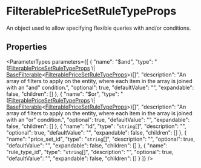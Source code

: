 
# FilterablePriceSetRuleTypeProps

An object used to allow specifying flexible queries with and/or conditions.

## Properties

<ParameterTypes parameters={[
  {
    "name": "$and",
    "type": "([FilterablePriceSetRuleTypeProps](js_client.internal.internal-1.PricingTypes.FilterablePriceSetRuleTypeProps.mdx) \\| [BaseFilterable](../../DAL/interfaces/js_client.internal.internal-1.DAL.BaseFilterable.mdx)&#60;[FilterablePriceSetRuleTypeProps](js_client.internal.internal-1.PricingTypes.FilterablePriceSetRuleTypeProps.mdx)&#62;)[]",
    "description": "An array of filters to apply on the entity, where each item in the array is joined with an \"and\" condition.",
    "optional": true,
    "defaultValue": "",
    "expandable": false,
    "children": []
  },
  {
    "name": "$or",
    "type": "([FilterablePriceSetRuleTypeProps](js_client.internal.internal-1.PricingTypes.FilterablePriceSetRuleTypeProps.mdx) \\| [BaseFilterable](../../DAL/interfaces/js_client.internal.internal-1.DAL.BaseFilterable.mdx)&#60;[FilterablePriceSetRuleTypeProps](js_client.internal.internal-1.PricingTypes.FilterablePriceSetRuleTypeProps.mdx)&#62;)[]",
    "description": "An array of filters to apply on the entity, where each item in the array is joined with an \"or\" condition.",
    "optional": true,
    "defaultValue": "",
    "expandable": false,
    "children": []
  },
  {
    "name": "id",
    "type": "`string`[]",
    "description": "",
    "optional": true,
    "defaultValue": "",
    "expandable": false,
    "children": []
  },
  {
    "name": "price_set_id",
    "type": "`string`[]",
    "description": "",
    "optional": true,
    "defaultValue": "",
    "expandable": false,
    "children": []
  },
  {
    "name": "rule_type_id",
    "type": "`string`[]",
    "description": "",
    "optional": true,
    "defaultValue": "",
    "expandable": false,
    "children": []
  }
]} />
